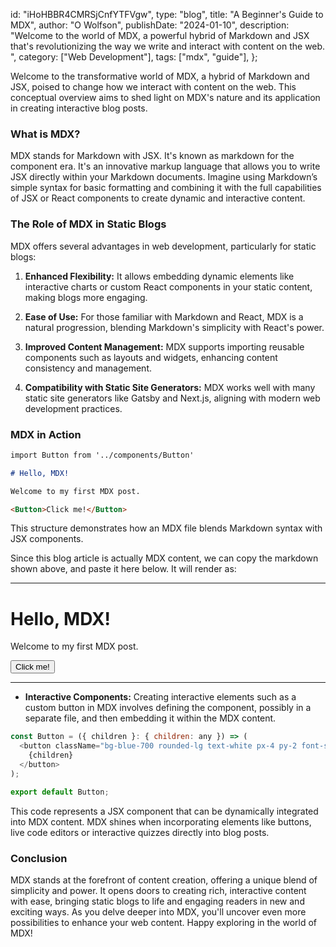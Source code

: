   id: "iHoHBBR4CMRSjCnfYTFVgw",
  type: "blog",
  title: "A Beginner's Guide to MDX",
  author: "O Wolfson",
  publishDate: "2024-01-10",
  description:
    "Welcome to the world of MDX, a powerful hybrid of Markdown and JSX that's revolutionizing the way we write and interact with content on the web. ",
  category: ["Web Development"],
  tags: ["mdx", "guide"],
};

Welcome to the transformative world of MDX, a hybrid of Markdown and JSX, poised to change how we interact with content on the web. This conceptual overview aims to shed light on MDX's nature and its application in creating interactive blog posts.

### **What is MDX?**

MDX stands for Markdown with JSX. It's known as markdown for the component era. It's an innovative markup language that allows you to write JSX directly within your Markdown documents. Imagine using Markdown’s simple syntax for basic formatting and combining it with the full capabilities of JSX or React components to create dynamic and interactive content.

### **The Role of MDX in Static Blogs**

MDX offers several advantages in web development, particularly for static blogs:

1. **Enhanced Flexibility:** It allows embedding dynamic elements like interactive charts or custom React components in your static content, making blogs more engaging.

2. **Ease of Use:** For those familiar with Markdown and React, MDX is a natural progression, blending Markdown's simplicity with React's power.

3. **Improved Content Management:** MDX supports importing reusable components such as layouts and widgets, enhancing content consistency and management.

4. **Compatibility with Static Site Generators:** MDX works well with many static site generators like Gatsby and Next.js, aligning with modern web development practices.

### **MDX in Action**

```markdown
import Button from '../components/Button'

# Hello, MDX!

Welcome to my first MDX post.

<Button>Click me!</Button>
```

This structure demonstrates how an MDX file blends Markdown syntax with JSX components.

Since this blog article is actually MDX content, we can copy the markdown shown above, and paste it here below. It will render as:

---

# Hello, MDX!

Welcome to my first MDX post.

<Button>Click me!</Button>

---

- **Interactive Components:**
  Creating interactive elements such as a custom button in MDX involves defining the component, possibly in a separate file, and then embedding it within the MDX content.

```javascript
const Button = ({ children }: { children: any }) => (
  <button className="bg-blue-700 rounded-lg text-white px-4 py-2 font-semibold hover:bg-blue-600">
    {children}
  </button>
);

export default Button;
```

This code represents a JSX component that can be dynamically integrated into MDX content. MDX shines when incorporating elements like buttons, live code editors or interactive quizzes directly into blog posts.

### **Conclusion**

MDX stands at the forefront of content creation, offering a unique blend of simplicity and power. It opens doors to creating rich, interactive content with ease, bringing static blogs to life and engaging readers in new and exciting ways. As you delve deeper into MDX, you'll uncover even more possibilities to enhance your web content. Happy exploring in the world of MDX!
